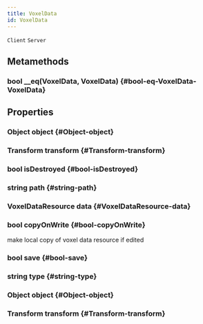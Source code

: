 ```yaml
---
title: VoxelData
id: VoxelData
---
```

`Client`
`Server`

## Metamethods

### bool __eq(VoxelData, VoxelData) {#bool-eq-VoxelData-VoxelData}

## Properties

### Object object {#Object-object}

### Transform transform {#Transform-transform}

### bool isDestroyed {#bool-isDestroyed}

### string path {#string-path}

### VoxelDataResource data {#VoxelDataResource-data}

### bool copyOnWrite {#bool-copyOnWrite}
make local copy of voxel data resource if edited 

### bool save {#bool-save}

### string type {#string-type}

### Object object {#Object-object}

### Transform transform {#Transform-transform}

